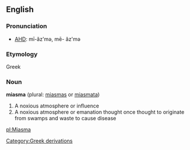 ==English==

=== Pronunciation ===

* [[w:AHD|AHD]]: mī-ăz'mə, mē- ăz'mə

=== Etymology ===

Greek

=== Noun ===

'''miasma''' (plural: [[miasmas]] or [[miasmata]])
# A noxious atmosphere or influence
# A noxious atmosphere or emanation thought once thought to originate from swamps and waste to cause disease

[[pl:Miasma]]
[[Category:Greek derivations]]